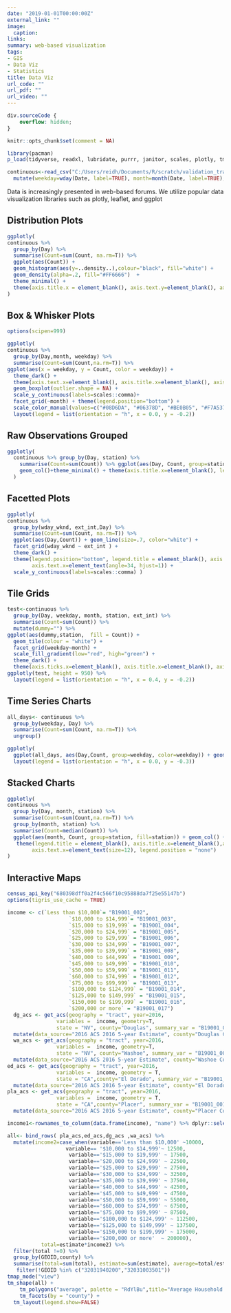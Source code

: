 ```yaml
---
date: "2019-01-01T00:00:00Z"
external_link: ""
image:
  caption: 
links:
summary: web-based visualization
tags:
- GIS
- Data Viz
- Statistics
title: Data Viz
url_code: ""
url_pdf: ""
url_video: ""
---
```


```css
div.sourceCode {
    overflow: hidden;
}
```


```r
knitr::opts_chunk$set(comment = NA)
```

```r
library(pacman)
p_load(tidyverse, readxl, lubridate, purrr, janitor, scales, plotly, tmap, leaflet, DT,lubridate,sf,xfun, ggridges, ggmap,tidycensus, tidyverse,leaflet, geojsonio, sf, tmap, tmaptools, DT, xfun,ceramic)
```

```r
continuous<-read_csv("C:/Users/reidh/Documents/R/scratch/validation_traffic_counts/analysis_methodology/continuous.csv") %>%
  mutate(weekday=wday(Date, label=TRUE), month=month(Date, label=TRUE), Day1=as.character(Day))
```

Data is increasingly presented in web-based forums. We utilize popular data visualization libraries such as plotly, leaflet, and ggplot

## Distribution Plots

```r
ggplotly(
continuous %>% 
  group_by(Day) %>% 
  summarise(Count=sum(Count, na.rm=T)) %>% 
  ggplot(aes(Count)) +
  geom_histogram(aes(y=..density..),colour="black", fill="white") +
  geom_density(alpha=.2, fill="#FF6666")  +
  theme_minimal() +
  theme(axis.title.x = element_blank(), axis.text.y=element_blank(), axis.title.y=element_blank())
)
```

## Box & Whisker Plots

```r
options(scipen=999)

ggplotly(
continuous %>%
  group_by(Day,month, weekday) %>%
  summarise(Count=sum(Count,na.rm=T)) %>%
ggplot(aes(x = weekday, y = Count, color = weekday)) + 
  theme_dark() +
  theme(axis.text.x=element_blank(), axis.title.x=element_blank(), axis.title.y=element_blank(), axis.ticks.x=element_blank()) +
  geom_boxplot(outlier.shape = NA) +
  scale_y_continuous(labels=scales::comma)+
  facet_grid(~month) + theme(legend.position="bottom") +
  scale_color_manual(values=c("#08D6DA", "#06378D", "#BE0B05", "#F7A537", "#DEF006", "#35AA27", "#940CD8")), height=500) %>%
  layout(legend = list(orientation = "h", x = 0.0, y = -0.2)) 
```



## Raw Observations Grouped

```r
ggplotly(
  continuous %>% group_by(Day, station) %>% 
    summarise(Count=sum(Count)) %>% ggplot(aes(Day, Count, group=station, fill=station)) + 
    geom_col()+theme_minimal() + theme(axis.title.x=element_blank(), legend.position = "none", axis.title.y=element_blank()) + scale_y_continuous(labels=scales::comma) + scale_x_date() 
  )
```

## Facetted Plots

```r
ggplotly(
continuous %>% 
  group_by(wday_wknd, ext_int,Day) %>% 
  summarise(Count=sum(Count, na.rm=T)) %>%
  ggplot(aes(Day,Count)) + geom_line(size=.7, color="white") +
  facet_grid(wday_wknd ~ ext_int ) +
  theme_dark() +
  theme(legend.position="bottom", legend.title = element_blank(), axis.title.x=element_blank(), axis.title.y=element_blank(),
        axis.text.x=element_text(angle=34, hjust=1)) +
  scale_y_continuous(labels=scales::comma) )
```

## Tile Grids

```r

test<-continuous %>%
  group_by(Day, weekday, month, station, ext_int) %>%
  summarise(Count=sum(Count)) %>%
  mutate(dummy="") %>%
ggplot(aes(dummy,station,  fill = Count)) + 
  geom_tile(colour = "white") + 
  facet_grid(weekday~month) + 
  scale_fill_gradient(low="red", high="green") +
  theme_dark() +
  theme(axis.ticks.x=element_blank(), axis.title.x=element_blank(), axis.title.y=element_blank(), axis.text.y=element_text(size=7), axis.text.x=element_blank(),legend.position = "none")
ggplotly(test, height = 950) %>%
  layout(legend = list(orientation = "h", x = 0.4, y = -0.2))
```

## Time Series Charts

```r
all_days<- continuous %>% 
  group_by(weekday, Day) %>% 
  summarise(Count=sum(Count, na.rm=T)) %>% 
  ungroup()

ggplotly(
  ggplot(all_days, aes(Day,Count, group=weekday, color=weekday)) + geom_line() + theme_minimal() + theme(axis.title.y = element_blank())+scale_y_continuous(labels=scales::comma)) %>%
  layout(legend = list(orientation = "h", x = 0.0, y = -0.3)) 

```

## Stacked Charts

```r
ggplotly(
continuous %>% 
  group_by(Day, month, station) %>%
  summarise(Count=sum(Count,na.rm=T)) %>%
  group_by(month, station) %>%
  summarise(Count=median(Count)) %>% 
  ggplot(aes(month, Count, group=station, fill=station)) + geom_col() + theme_minimal() +
   theme(legend.title = element_blank(), axis.title.x=element_blank(),axis.title.y=element_blank(), axis.text.y=element_blank(),
        axis.text.x=element_text(size=12), legend.position = "none") 
)
```

## Interactive Maps
```r
census_api_key("680398dff0a2f4c566f10c95888da7f25e55147b")
options(tigris_use_cache = TRUE)

income <- c(`Less than $10,000`= "B19001_002",
                    `$10,000 to $14,999`= "B19001_003",
                    `$15,000 to $19,999` = "B19001_004",
                    `$20,000 to $24,999` = "B19001_005",
                    `$25,000 to $29,999` = "B19001_006",
                    `$30,000 to $34,999` = "B19001_007",
                    `$35,000 to $39,999` = "B19001_008", 
                    `$40,000 to $44,999` = "B19001_009",
                    `$45,000 to $49,999` = "B19001_010",
                    `$50,000 to $59,999` = "B19001_011", 
                    `$60,000 to $74,999` = "B19001_012",
                    `$75,000 to $99,999` = "B19001_013",
                    `$100,000 to $124,999` = "B19001_014", 
                    `$125,000 to $149,999` = "B19001_015",
                    `$150,000 to $199,999` = "B19001_016", 
                    `$200,000 or more` = "B19001_017")
  dg_acs <- get_acs(geography = "tract", year=2016, 
                variables =  income, geometry=T,
                state = "NV", county="Douglas", summary_var = "B19001_001") %>%
  mutate(data_source="2016 ACS 2016 5-year Estimate", county="Douglas County")
  wa_acs <- get_acs(geography = "tract", year=2016, 
                variables =  income, geometry=T,
                state = "NV", county="Washoe", summary_var = "B19001_001") %>%
  mutate(data_source="2016 ACS 2016 5-year Estimate", county="Washoe County")
ed_acs <- get_acs(geography = "tract", year=2016, 
                variables =  income, geometry = T,
                state = "CA",county="El Dorado", summary_var = "B19001_001") %>%
  mutate(data_source="2016 ACS 2016 5-year Estimate", county="El Dorado County") 
pla_acs <- get_acs(geography = "tract", year=2016, 
                variables =  income, geometry = T,
                state = "CA",county="Placer", summary_var = "B19001_001") %>%
  mutate(data_source="2016 ACS 2016 5-year Estimate", county="Placer County") 

income1<-rownames_to_column(data.frame(income), "name") %>% dplyr::select(name) %>% pull()

all<- bind_rows( pla_acs,ed_acs,dg_acs ,wa_acs) %>%
  mutate(income2=case_when(variable=='Less than $10,000' ~10000,
                   variable== '$10,000 to $14,999'~ 12500,
                    variable=='$15,000 to $19,999' ~ 17500,
                    variable=='$20,000 to $24,999' ~ 22500,
                    variable=='$25,000 to $29,999' ~ 27500,
                    variable=='$30,000 to $34,999' ~ 32500,
                    variable=='$35,000 to $39,999' ~ 37500,
                    variable=='$40,000 to $44,999' ~ 42500,
                    variable=='$45,000 to $49,999' ~ 47500,
                    variable=='$50,000 to $59,999' ~ 55000, 
                    variable=='$60,000 to $74,999' ~ 67500,
                    variable=='$75,000 to $99,999' ~ 87500,
                    variable=='$100,000 to $124,999' ~ 112500, 
                    variable=='$125,000 to $149,999' ~ 137500,
                    variable=='$150,000 to $199,999' ~ 175000,
                    variable=='$200,000 or more'  ~ 200000),
           total=estimate*income2) %>%
  filter(total !=0) %>%
  group_by(GEOID,county) %>%
  summarise(total=sum(total), estimate=sum(estimate), average=total/estimate) %>%
   filter(!GEOID %in% c("32031940200","32031003501"))
tmap_mode("view")
tm_shape(all) +
    tm_polygons("average", palette = "RdYlBu",title="Average Household Income") +
    tm_facets(by = "county") +
  tm_layout(legend.show=FALSE)
```